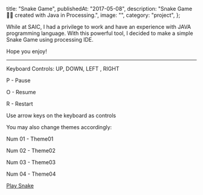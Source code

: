   title: "Snake Game",
  publishedAt: "2017-05-08",
  description: "Snake Game 🐍👾 created with Java in Processing.",
  image: "",
  category: "project",
};

While at SAIC, I had a privilege to work and have an experience with JAVA programming language. With this powerful tool, I decided to make a simple Snake Game using processing IDE.

Hope you enjoy!

---

Keyboard Controls: UP, DOWN, LEFT , RIGHT

P - Pause

O - Resume

R - Restart

Use arrow keys on the keyboard as controls

You may also change themes accordingly:

Num 01 - Theme01

Num 02 - Theme02

Num 03 - Theme03

Num 04 - Theme04

[Play Snake](https://www.openprocessing.org/sketch/426667)
